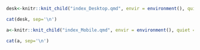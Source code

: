 
```{=html}
<meta name="title" content="Bede Ffinian Rowe Davies" />
<meta name="description" content="I am a Post-Doctoral Researcher in Marine Ecology and Statistics at Nantes University. This is my personal website." />
```

::: {.hide-on-small}
```r
desk<-knitr::knit_child("index_Desktop.qmd", envir = environment(), quiet = TRUE)

cat(desk, sep='\n')
```
:::

::: {.show-on-small}
```r
a<-knitr::knit_child("index_Mobile.qmd", envir = environment(), quiet = TRUE)

cat(a, sep='\n')
```
:::